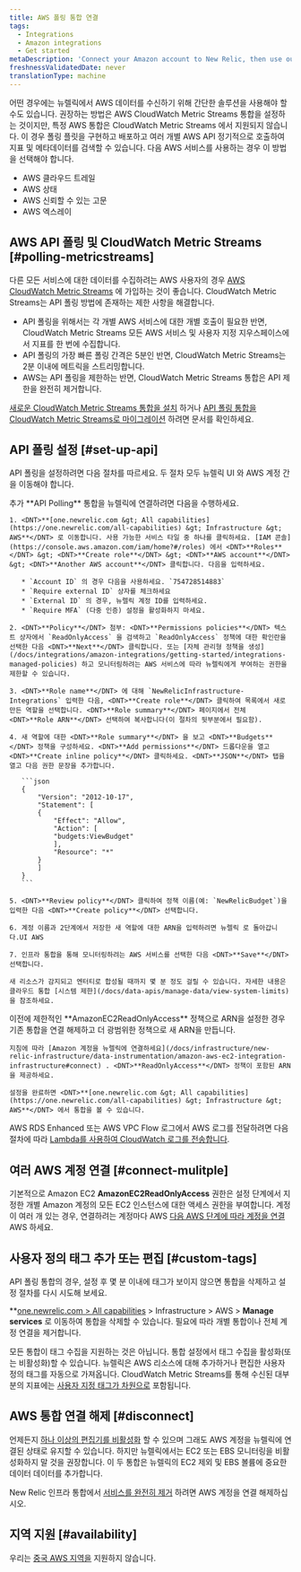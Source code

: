 ```yaml
---
title: AWS 폴링 통합 연결
tags:
  - Integrations
  - Amazon integrations
  - Get started
metaDescription: 'Connect your Amazon account to New Relic, then use our infrastructure monitoring services with your AWS integrations.'
freshnessValidatedDate: never
translationType: machine
---
```


어떤 경우에는 뉴렐릭에서 AWS 데이터를 수신하기 위해 간단한 솔루션을 사용해야 할 수도 있습니다. 권장하는 방법은 AWS CloudWatch Metric Streams 통합을 설정하는 것이지만, 특정 AWS 통합은 CloudWatch Metric Streams 에서 지원되지 않습니다. 이 경우 폴링 플릿을 구현하고 배포하고 여러 개별 AWS API 정기적으로 호출하여 지표 및 메타데이터를 검색할 수 있습니다. 다음 AWS 서비스를 사용하는 경우 이 방법을 선택해야 합니다.

* AWS 클라우드 트레일
* AWS 상태
* AWS 신뢰할 수 있는 고문
* AWS 엑스레이

## AWS API 폴링 및 CloudWatch Metric Streams [#polling-metricstreams]

다른 모든 서비스에 대한 데이터를 수집하려는 AWS 사용자의 경우 [AWS CloudWatch Metric Streams](https://docs.aws.amazon.com/AmazonCloudWatch/latest/monitoring/CloudWatch-Metric-Streams.html) 에 가입하는 것이 좋습니다. CloudWatch Metric Streams는 API 폴링 방법에 존재하는 제한 사항을 해결합니다.

* API 폴링을 위해서는 각 개별 AWS 서비스에 대한 개별 호출이 필요한 반면, CloudWatch Metric Streams 모든 AWS 서비스 및 사용자 지정 지우스페이스에서 지표를 한 번에 수집합니다.
* API 폴링의 가장 빠른 폴링 간격은 5분인 반면, CloudWatch Metric Streams는 2분 이내에 메트릭을 스트리밍합니다.
* AWS는 API 폴링을 제한하는 반면, CloudWatch Metric Streams 통합은 API 제한을 완전히 제거합니다.

[새로운 CloudWatch Metric Streams 통합을 설치](/install/aws-cloudwatch) 하거나 [API 폴링 통합을 CloudWatch Metric Streams로 마이그레이션](/install/aws-cloudwatch/?task=migrate) 하려면 문서를 확인하세요.

## API 폴링 설정 [#set-up-api]

API 폴링을 설정하려면 다음 절차를 따르세요. 두 절차 모두 뉴렐릭 UI 와 AWS 계정 간을 이동해야 합니다.

<CollapserGroup>
  <Collapser id="setup-individual" title="개별 AWS 통합을 New Relic에 연결">
    추가 <DNT>**API Polling**</DNT> 통합을 뉴렐릭에 연결하려면 다음을 수행하세요.

    1. <DNT>**[one.newrelic.com &gt; All capabilities](https://one.newrelic.com/all-capabilities) &gt; Infrastructure &gt; AWS**</DNT> 로 이동합니다. 사용 가능한 서비스 타일 중 하나를 클릭하세요. [IAM 콘솔](https://console.aws.amazon.com/iam/home?#/roles) 에서 <DNT>**Roles**</DNT> &gt; <DNT>**Create role**</DNT> &gt; <DNT>**AWS account**</DNT> &gt; <DNT>**Another AWS account**</DNT> 클릭합니다. 다음을 입력하세요.

       * `Account ID` 의 경우 다음을 사용하세요. `754728514883`
       * `Require external ID` 상자를 체크하세요
       * `External ID` 의 경우, 뉴렐릭 계정 ID를 입력하세요.
       * `Require MFA` (다중 인증) 설정을 활성화하지 마세요.

    2. <DNT>**Policy**</DNT> 첨부: <DNT>**Permissions policies**</DNT> 텍스트 상자에서 `ReadOnlyAccess` 을 검색하고 `ReadOnlyAccess` 정책에 대한 확인란을 선택한 다음 <DNT>**Next**</DNT> 클릭합니다. 또는 [자체 관리형 정책을 생성](/docs/integrations/amazon-integrations/getting-started/integrations-managed-policies) 하고 모니터링하려는 AWS 서비스에 따라 뉴렐릭에게 부여하는 권한을 제한할 수 있습니다.

    3. <DNT>**Role name**</DNT> 에 대해 `NewRelicInfrastructure-Integrations` 입력한 다음, <DNT>**Create role**</DNT> 클릭하여 목록에서 새로 만든 역할을 선택합니다. <DNT>**Role summary**</DNT> 페이지에서 전체 <DNT>**Role ARN**</DNT> 선택하여 복사합니다(이 절차의 뒷부분에서 필요함).

    4. 새 역할에 대한 <DNT>**Role summary**</DNT> 을 보고 <DNT>**Budgets**</DNT> 정책을 구성하세요. <DNT>**Add permissions**</DNT> 드롭다운을 열고 <DNT>**Create inline policy**</DNT> 클릭하세요. <DNT>**JSON**</DNT> 탭을 열고 다음 권한 문장을 추가합니다.

       ```json
       {
           "Version": "2012-10-17",
           "Statement": [
           {
               "Effect": "Allow",
               "Action": [
               "budgets:ViewBudget"
               ],
               "Resource": "*"
           }
           ]
       }
       ```

    5. <DNT>**Review policy**</DNT> 클릭하여 정책 이름(예: `NewRelicBudget`)을 입력한 다음 <DNT>**Create policy**</DNT> 선택합니다.

    6. 계정 이름과 2단계에서 저장한 새 역할에 대한 ARN을 입력하려면 뉴렐릭 로 돌아갑니다.UI AWS

    7. 인프라 통합을 통해 모니터링하려는 AWS 서비스를 선택한 다음 <DNT>**Save**</DNT> 선택합니다.

    새 리소스가 감지되고 엔터티로 합성될 때까지 몇 분 정도 걸릴 수 있습니다. 자세한 내용은 클라우드 통합 [시스템 제한](/docs/data-apis/manage-data/view-system-limits) 을 참조하세요.
  </Collapser>

  <Collapser id="setup-multiple" title="여러 AWS 통합을 블루렐릭에 연결">
    이전에 제한적인 <DNT>**AmazonEC2ReadOnlyAccess**</DNT> 정책으로 ARN을 설정한 경우 기존 통합을 연결 해제하고 더 광범위한 정책으로 새 ARN을 만듭니다.

    지침에 따라 [Amazon 계정을 뉴렐릭에 연결하세요](/docs/infrastructure/new-relic-infrastructure/data-instrumentation/amazon-aws-ec2-integration-infrastructure#connect) . <DNT>**ReadOnlyAccess**</DNT> 정책이 포함된 ARN을 제공하세요.

    설정을 완료하면 <DNT>**[one.newrelic.com &gt; All capabilities](https://one.newrelic.com/all-capabilities) &gt; Infrastructure &gt; AWS**</DNT> 에서 통합을 볼 수 있습니다.
  </Collapser>
</CollapserGroup>

AWS RDS Enhanced 또는 AWS VPC Flow 로그에서 AWS 로그를 전달하려면 다음 절차에 따라 [Lambda를 사용하여 CloudWatch 로그를 전송합니다](/docs/logs/forward-logs/aws-lambda-sending-cloudwatch-logs).

## 여러 AWS 계정 연결 [#connect-mulitple]

기본적으로 Amazon EC2 <DNT>**AmazonEC2ReadOnlyAccess**</DNT> 권한은 설정 단계에서 지정한 개별 Amazon 계정의 모든 EC2 인스턴스에 대한 액세스 권한을 부여합니다. 계정이 여러 개 있는 경우, 연결하려는 계정마다 AWS [다음 AWS 단계에 따라 계정을 연결](#setup-individual) AWS 하세요.

## 사용자 정의 태그 추가 또는 편집 [#custom-tags]

API 폴링 통합의 경우, 설정 후 몇 분 이내에 태그가 보이지 않으면 통합을 삭제하고 설정 절차를 다시 시도해 보세요.

<DNT>\*\*[one.newrelic.com &gt; All capabilities](https://one.newrelic.com/all-capabilities) &gt; Infrastructure &gt; AWS &gt; **Manage services**</DNT> 로 이동하여 통합을 삭제할 수 있습니다. 필요에 따라 개별 통합이나 전체 계정 연결을 제거합니다.

모든 통합이 태그 수집을 지원하는 것은 아닙니다. 통합 설정에서 태그 수집을 활성화(또는 비활성화)할 수 있습니다. 뉴렐릭은 AWS 리소스에 대해 추가하거나 편집한 사용자 정의 태그를 자동으로 가져옵니다. CloudWatch Metric Streams를 통해 수신된 대부분의 지표에는 [사용자 지정 태그가 차원으로](/docs/integrations/amazon-integrations/aws-integrations-list/aws-metric-stream/#tags-collection) 포함됩니다.

## AWS 통합 연결 해제 [#disconnect]

언제든지 [하나 이상의 편집기를 비활성화](/docs/infrastructure/install-infrastructure-agent/update-or-uninstall/uninstall-infrastructure-integrations/#uninstall-aws) 할 수 있으며 그래도 AWS 계정을 뉴렐릭에 연결된 상태로 유지할 수 있습니다. 하지만 뉴렐릭에서는 EC2 또는 EBS 모니터링을 비활성화하지 말 것을 권장합니다. 이 두 통합은 뉴렐릭의 EC2 제외 및 EBS 볼륨에 중요한 데이터 데이터를 추가합니다.

New Relic 인프라 통합에서 [서비스를 완전히 제거](/docs/infrastructure/new-relic-infrastructure/installation/uninstall-infrastructure-agent#unlink-aws) 하려면 AWS 계정을 연결 해제하십시오.

## 지역 지원 [#availability]

우리는 [중국 AWS 지역을](/docs/integrations/amazon-integrations/troubleshooting/invalid-principal-error-unsupported-aws-regions) 지원하지 않습니다.